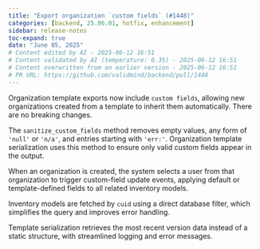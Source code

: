 ```yaml
---
title: "Export organization `custom fields` (#1448)"
categories: [backend, 25.06.01, hotfix, enhancement]
sidebar: release-notes
toc-expand: true
date: "June 05, 2025"
# Content edited by AI - 2025-06-12 16:51
# Content validated by AI (temperature: 0.35) - 2025-06-12 16:51
# Content overwritten from an earlier version - 2025-06-12 16:51
# PR URL: https://github.com/validmind/backend/pull/1448
---
```


Organization template exports now include `custom fields`, allowing new organizations created from a template to inherit them automatically. There are no breaking changes.

The `sanitize_custom_fields` method removes empty values, any form of `'null'` or `'n/a'`, and entries starting with `'err:'`. Organization template serialization uses this method to ensure only valid custom fields appear in the output.

When an organization is created, the system selects a user from that organization to trigger custom-field update events, applying default or template-defined fields to all related inventory models.

Inventory models are fetched by `cuid` using a direct database filter, which simplifies the query and improves error handling.

Template serialization retrieves the most recent version data instead of a static structure, with streamlined logging and error messages.

<!--- VALIDATION SUMMARY
Content Type: summary (grouped_text)
Validation Status: PASSED
Attempts: 1
Validation Temperature: 0.2
Last Validation: 2025-06-12 16:49:21
Result: The edited content is clear and effectively communicates the updates and enhancements made in the release. It maintains the essential details from the original content while improving readability and flow. There are no serious issues present, so the content passes the quality check.

VALIDATION SUMMARY 2
Content Type: summary (deduplicated_text)
Validation Status: PASSED
Attempts: 1
Validation Temperature: 0.2
Last Validation: 2025-06-12 16:49:36
Result: The edited content successfully condenses the original release notes while maintaining the essential information. It highlights the key updates and improvements without losing clarity or meaning. The changes made are appropriate and do not introduce any serious issues. Therefore, the edited content ...

VALIDATION SUMMARY 3
Content Type: summary (edited_text)
Validation Status: PASSED
Attempts: 1
Validation Temperature: 0.2
Last Validation: 2025-06-12 16:49:40
Result: The edited content maintains the original meaning and improves clarity and conciseness. The changes made are appropriate, and there are no serious issues present. The release notes are clear and informative. 

Pass.

VALIDATION SUMMARY 4
Content Type: summary (grouped_text)
Validation Status: PASSED
Attempts: 1
Validation Temperature: 0.2
Last Validation: 2025-06-12 16:49:21
Result: The edited content is clear and effectively communicates the updates and enhancements made in the release. It maintains the essential details from the original content while improving readability and flow. There are no serious issues present, so the content passes the quality check.

VALIDATION SUMMARY 5
Content Type: summary (deduplicated_text)
Validation Status: PASSED
Attempts: 1
Validation Temperature: 0.2
Last Validation: 2025-06-12 16:49:36
Result: The edited content successfully condenses the original release notes while maintaining the essential information. It highlights the key updates and improvements without losing clarity or meaning. The changes made are appropriate and do not introduce any serious issues. Therefore, the edited content ...

VALIDATION SUMMARY 6
Content Type: summary (edited_text)
Validation Status: PASSED
Attempts: 1
Validation Temperature: 0.2
Last Validation: 2025-06-12 16:49:40
Result: The edited content maintains the original meaning and improves clarity and conciseness. The changes made are appropriate, and there are no serious issues present. The release notes are clear and informative. 

Pass.

VALIDATION SUMMARY 7
Content Type: notes (grouped_text)
Validation Status: PASSED
Attempts: 2
Validation Temperature: 0.35
Last Validation: 2025-06-12 16:49:47
Result: The release notes content is clear and provides a good explanation of the changes made. It effectively communicates the enhancement to the organization template export functionality by including custom fields, which simplifies the setup process for new organizations. The absence of breaking changes ...

VALIDATION SUMMARY 8
Content Type: notes (deduplicated_text)
Validation Status: PASSED
Attempts: 1
Validation Temperature: 0.2
Last Validation: 2025-06-12 16:49:53
Result: The edited content is clear and concise, effectively conveying the key update about the inclusion of custom fields in organization template exports. It maintains the essential information from the original content and communicates it in a straightforward manner. There are no serious issues with the ...

VALIDATION SUMMARY 9
Content Type: notes (edited_text)
Validation Status: PASSED
Attempts: 1
Validation Temperature: 0.2
Last Validation: 2025-06-12 16:49:54
Result: The edited content is clear and maintains the original message. There are no serious issues present. The changes made improve the readability and flow of the sentence. The release note is approved.

VALIDATION SUMMARY 10
Content Type: summary (grouped_text)
Validation Status: PASSED
Attempts: 1
Validation Temperature: 0.2
Last Validation: 2025-06-12 16:49:21
Result: The edited content is clear and effectively communicates the updates and enhancements made in the release. It maintains the essential details from the original content while improving readability and flow. There are no serious issues present, so the content passes the quality check.

VALIDATION SUMMARY 11
Content Type: summary (deduplicated_text)
Validation Status: PASSED
Attempts: 1
Validation Temperature: 0.2
Last Validation: 2025-06-12 16:49:36
Result: The edited content successfully condenses the original release notes while maintaining the essential information. It highlights the key updates and improvements without losing clarity or meaning. The changes made are appropriate and do not introduce any serious issues. Therefore, the edited content ...

VALIDATION SUMMARY 12
Content Type: summary (edited_text)
Validation Status: PASSED
Attempts: 1
Validation Temperature: 0.2
Last Validation: 2025-06-12 16:49:40
Result: The edited content maintains the original meaning and improves clarity and conciseness. The changes made are appropriate, and there are no serious issues present. The release notes are clear and informative. 

Pass.

VALIDATION SUMMARY 13
Content Type: notes (grouped_text)
Validation Status: PASSED
Attempts: 2
Validation Temperature: 0.35
Last Validation: 2025-06-12 16:49:47
Result: The release notes content is clear and provides a good explanation of the changes made. It effectively communicates the enhancement to the organization template export functionality by including custom fields, which simplifies the setup process for new organizations. The absence of breaking changes ...

VALIDATION SUMMARY 14
Content Type: notes (deduplicated_text)
Validation Status: PASSED
Attempts: 1
Validation Temperature: 0.2
Last Validation: 2025-06-12 16:49:53
Result: The edited content is clear and concise, effectively conveying the key update about the inclusion of custom fields in organization template exports. It maintains the essential information from the original content and communicates it in a straightforward manner. There are no serious issues with the ...

VALIDATION SUMMARY 15
Content Type: notes (edited_text)
Validation Status: PASSED
Attempts: 1
Validation Temperature: 0.2
Last Validation: 2025-06-12 16:49:54
Result: The edited content is clear and maintains the original message. There are no serious issues present. The changes made improve the readability and flow of the sentence. The release note is approved.

VALIDATION SUMMARY 16
Content Type: title
Validation Status: PASSED
Attempts: 1
Validation Temperature: 0.2
Last Validation: 2025-06-12 16:49:56
Result: The edited content is acceptable. The use of backticks around "custom fields" is a stylistic choice and does not introduce any serious issues. The meaning remains clear and accurate. Approved.
--->
